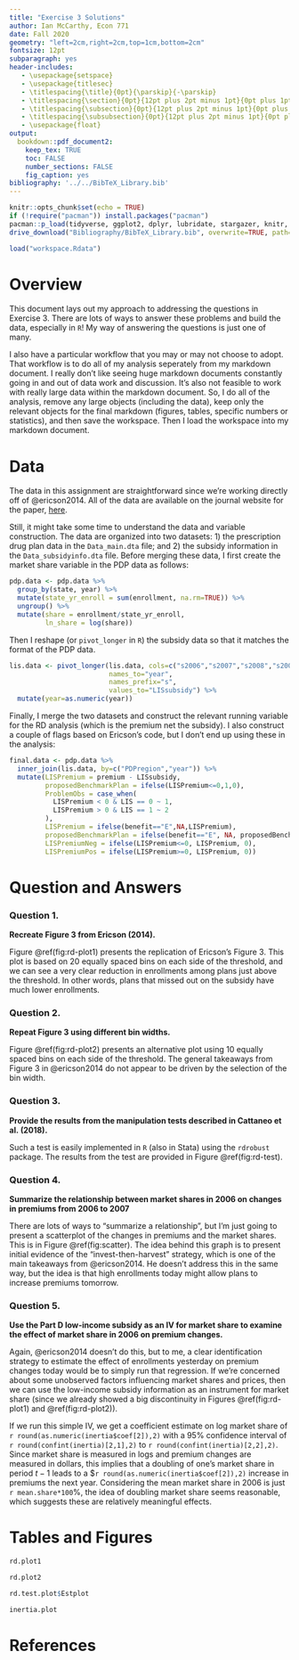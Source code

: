```yaml
---
title: "Exercise 3 Solutions"
author: Ian McCarthy, Econ 771
date: Fall 2020
geometry: "left=2cm,right=2cm,top=1cm,bottom=2cm"
fontsize: 12pt
subparagraph: yes
header-includes:
   - \usepackage{setspace}
   - \usepackage{titlesec}
   - \titlespacing{\title}{0pt}{\parskip}{-\parskip}
   - \titlespacing{\section}{0pt}{12pt plus 2pt minus 1pt}{0pt plus 1pt minus 1pt}
   - \titlespacing{\subsection}{0pt}{12pt plus 2pt minus 1pt}{0pt plus 1pt minus 1pt}
   - \titlespacing{\subsubsection}{0pt}{12pt plus 2pt minus 1pt}{0pt plus 1pt minus 1pt}
   - \usepackage{float}
output: 
  bookdown::pdf_document2:
    keep_tex: TRUE
    toc: FALSE
    number_sections: FALSE
    fig_caption: yes
bibliography: '../../BibTeX_Library.bib'
---
```


```r
knitr::opts_chunk$set(echo = TRUE)
if (!require("pacman")) install.packages("pacman")
pacman::p_load(tidyverse, ggplot2, dplyr, lubridate, stargazer, knitr, kableExtra, lfe, ivreg, googledrive)
drive_download("Bibliography/BibTeX_Library.bib", overwrite=TRUE, path='../../BibTeX_Library.bib')
```

```r
load("workspace.Rdata")
```

\setstretch{1.5}

# Overview
This document lays out my approach to addressing the questions in Exercise 3. There are lots of ways to answer these problems and build the data, especially in `R`! My way of answering the questions is just one of many.

I also have a particular workflow that you may or may not choose to adopt. That workflow is to do all of my analysis seperately from my markdown document. I really don't like seeing huge markdown documents constantly going in and out of data work and discussion. It's also not feasible to work with really large data within the markdown document. So, I do all of the analysis, remove any large objects (including the data), keep only the relevant objects for the final markdown (figures, tables, specific numbers or statistics), and then save the workspace. Then I load the workspace into my markdown document.


# Data
The data in this assignment are straightforward since we're working directly off of @ericson2014. All of the data are available on the journal website for the paper, [here](https://www.aeaweb.org/articles?id=10.1257/pol.6.1.38).

Still, it might take some time to understand the data and variable construction. The data are organized into two datasets: 1) the prescription drug plan data in the `Data_main.dta` file; and 2) the subsidy information in the `Data_subsidyinfo.dta` file. Before merging these data, I first create the market share variable in the PDP data as follows: 

\setstretch{1}
```r
pdp.data <- pdp.data %>%
  group_by(state, year) %>%
  mutate(state_yr_enroll = sum(enrollment, na.rm=TRUE)) %>%
  ungroup() %>%
  mutate(share = enrollment/state_yr_enroll,
         ln_share = log(share))
```
\setstretch{1.5}

Then I reshape (or `pivot_longer` in `R`) the subsidy data so that it matches the format of the PDP data.

\setstretch{1}
```r
lis.data <- pivot_longer(lis.data, cols=c("s2006","s2007","s2008","s2009","s2010"), 
                         names_to="year",
                         names_prefix="s",
                         values_to="LISsubsidy") %>%
  mutate(year=as.numeric(year))
```
\setstretch{1.5}

Finally, I merge the two datasets and construct the relevant running variable for the RD analysis (which is the premium net the subsidy). I also construct a couple of flags based on Ericson's code, but I don't end up using these in the analysis:

\setstretch{1}
```r
final.data <- pdp.data %>%
  inner_join(lis.data, by=c("PDPregion","year")) %>%
  mutate(LISPremium = premium - LISsubsidy,
         proposedBenchmarkPlan = ifelse(LISPremium<=0,1,0),
         ProblemObs = case_when(
           LISPremium < 0 & LIS == 0 ~ 1,
           LISPremium > 0 & LIS == 1 ~ 2
         ),
         LISPremium = ifelse(benefit=="E",NA,LISPremium),
         proposedBenchmarkPlan = ifelse(benefit=="E", NA, proposedBenchmarkPlan),
         LISPremiumNeg = ifelse(LISPremium<=0, LISPremium, 0),
         LISPremiumPos = ifelse(LISPremium>=0, LISPremium, 0))
```
\setstretch{1.5}



# Question and Answers

### Question 1.

**Recreate Figure 3 from Ericson (2014).**

Figure \@ref(fig:rd-plot1) presents the replication of Ericson's Figure 3. This plot is based on 20 equally spaced bins on each side of the threshold, and we can see a very clear reduction in enrollments among plans just above the threshold. In other words, plans that missed out on the subsidy have much lower enrollments.

### Question 2.

**Repeat Figure 3 using different bin widths.**

Figure \@ref(fig:rd-plot2) presents an alternative plot using 10 equally spaced bins on each side of the threshold. The general takeaways from Figure 3 in @ericson2014 do not appear to be driven by the selection of the bin width.


### Question 3.

**Provide the results from the manipulation tests described in Cattaneo et al. (2018).**

Such a test is easily implemented in `R` (also in Stata) using the `rdrobust` package. The results from the test are provided in Figure \@ref(fig:rd-test).


### Question 4.

**Summarize the relationship between market shares in 2006 on changes in premiums from 2006 to 2007**

There are lots of ways to "summarize a relationship", but I'm just going to present a scatterplot of the changes in premiums and the market shares. This is in Figure \@ref(fig:scatter). The idea behind this graph is to present initial evidence of the "invest-then-harvest" strategy, which is one of the main takeaways from @ericson2014. He doesn't address this in the same way, but the idea is that high enrollments today might allow plans to increase premiums tomorrow.

### Question 5.

**Use the Part D low-income subsidy as an IV for market share to examine the effect of market share in 2006 on premium changes.**

Again, @ericson2014 doesn't do this, but to me, a clear identification strategy to estimate the effect of enrollments yesterday on premium changes today would be to simply run that regression. If we're concerned about some unobserved factors influencing market shares and prices, then we can use the low-income subsidy information as an instrument for market share (since we already showed a big discontinuity in Figures \@ref(fig:rd-plot1) and \@ref(fig:rd-plot2)).

If we run this simple IV, we get a coefficient estimate on log market share of `r round(as.numeric(inertia$coef[2]),2)` with a 95% confidence interval of `r round(confint(inertia)[2,1],2)` to `r round(confint(inertia)[2,2],2)`. Since market share is measured in logs and premium changes are measured in dollars, this implies that a doubling of one's market share in period $t-1$ leads to a \$`r round(as.numeric(inertia$coef[2]),2)` increase in premiums the next year. Considering the mean market share in 2006 is just `r mean.share*100`%, the idea of doubling market share seems reasonable, which suggests these are relatively meaningful effects.


\newpage
\setstretch{1}

# Tables and Figures

```r
rd.plot1
```

\newpage
```r
rd.plot2
```

\newpage
```r
rd.test.plot$Estplot
```

\newpage
```r
inertia.plot
```


\newpage

# References